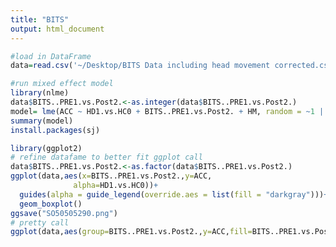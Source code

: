 ```yaml
---
title: "BITS"
output: html_document
---
```


```r
#load in DataFrame
data=read.csv('~/Desktop/BITS Data including head movement corrected.csv')

#run mixed effect model
library(nlme)
data$BITS..PRE1.vs.Post2.<-as.integer(data$BITS..PRE1.vs.Post2.)
model= lme(ACC ~ HD1.vs.HC0 + BITS..PRE1.vs.Post2. + HM, random = ~1 | Subject, data = data) 
summary(model)
install.packages(sj)

library(ggplot2)
# refine datafame to better fit ggplot call
data$BITS..PRE1.vs.Post2.<-as.factor(data$BITS..PRE1.vs.Post2.)
ggplot(data,aes(x=BITS..PRE1.vs.Post2.,y=ACC,
              alpha=HD1.vs.HC0))+
  guides(alpha = guide_legend(override.aes = list(fill = "darkgray")))+
  geom_boxplot()
ggsave("SO50505290.png")
# pretty call
ggplot(data,aes(group=BITS..PRE1.vs.Post2.,y=ACC,fill=BITS..PRE1.vs.Post2.))+geom_boxplot()+theme_minimal()
```
